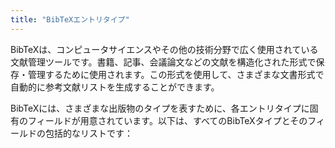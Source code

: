 ```yaml
---
title: "BibTeXエントリタイプ"
---
```



BibTeXは、コンピュータサイエンスやその他の技術分野で広く使用されている文献管理ツールです。書籍、記事、会議論文などの文献を構造化された形式で保存・管理するために使用されます。この形式を使用して、さまざまな文書形式で自動的に参考文献リストを生成することができます。

<CiteDrive/>

BibTeXには、さまざまな出版物のタイプを表すために、各エントリタイプに固有のフィールドが用意されています。以下は、すべてのBibTeXタイプとそのフィールドの包括的なリストです：


<CardGrid>
    <LinkCard
        href="/ja/types/"
        title="BibTeXエントリタイプ"
        description="BibTeXでのさまざまな文献参照タイプを探る。"
    />
    <LinkCard
        href="/ja/types/article/"
        title="article"
        description="ジャーナル、雑誌、またはその他の定期刊行物に掲載された記事の引用。"
    />
    <LinkCard
        href="/ja/types/book/"
        title="book"
        description="著者が1人以上である単独の書籍の引用。出版社などの詳細情報も含む。"
    />
    <LinkCard
        href="/ja/types/booklet/"
        title="booklet"
        description="印刷された作品で、バウンドされているが、正式な出版社や支援機関がないもの。"
    />
    <LinkCard
        href="/ja/types/conference/"
        title="conference"
        description="会議で発表された論文の参考文献。`inproceedings`と同様に扱われることが多い。"
    />
    <LinkCard
        href="/ja/types/inbook/"
        title="inbook"
        description="書籍の特定の部分、例えば章や定義されたセクションの引用。"
    />
    <LinkCard
        href="/ja/types/incollection/"
        title="incollection"
        description="大規模なコレクション内の特定のタイトルを持つ書籍の部分の引用。"
    />
    <LinkCard
        href="/ja/types/inproceedings/"
        title="inproceedings"
        description="会議の論文集に掲載された記事や論文の参考文献。"
    />
    <LinkCard
        href="/ja/types/manual/"
        title="manual"
        description="技術文書やマニュアルで、ソフトウェアやハードウェアの詳細を説明するもの。"
    />
    <LinkCard
        href="/ja/types/mastersthesis/"
        title="mastersthesis"
        description="大学院レベルの研究を詳細に示す修士論文の引用。"
    />
    <LinkCard
        href="/ja/types/misc/"
        title="misc"
        description="標準的なカテゴリにうまく収まらない参考文献のための汎用エントリタイプ。"
    />
    <LinkCard
        href="/ja/types/phdthesis/"
        title="phdthesis"
        description="博士論文の引用で、深い学術的研究や貢献を示す。"
    />
    <LinkCard
        href="/ja/types/proceedings/"
        title="proceedings"
        description="専門的な会議やシンポジウムで発表された学術論文のコレクション。"
    />
    <LinkCard
        href="/ja/types/techreport/"
        title="techreport"
        description="技術的側面を詳細に説明した報告書で、機関や組織によって発表されることが多い。"
    />
    <LinkCard
        href="/ja/types/unpublished/"
        title="unpublished"
        description="ドラフトや完成したが、まだ出版されていない作品。"
    />
</CardGrid>
